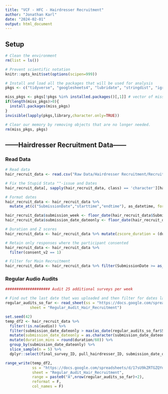 ```yaml
---
title: "VCF - HFC - Hairdresser Recruitment"
author: "Jonathan Karl"
date: "2024-02-01"
output: html_document
---
```


## Setup

```r

# Clean the environment
rm(list = ls())

# Prevent scientific notation
knitr::opts_knit$set(options(scipen=999))

# Install and load all the packages that will be used for analysis
pkgs <- c("tidyverse", "googlesheets4", "lubridate", "stringdist", "igraph")

miss_pkgs <- pkgs[!pkgs %in% installed.packages()[,1]] # vector of missing packages
if(length(miss_pkgs)>0){
  install.packages(miss_pkgs)
}
invisible(lapply(pkgs,library,character.only=TRUE))

# Clear our memory by removing objects that are no longer needed.
rm(miss_pkgs, pkgs)
```

## ------Hairdresser Recruitment Data------

### Read Data

```r

# Read data
hair_recruit_data <- read.csv("Raw Data/Hairdresser Recruitment/Recruitment Script - Hairdressers V2_WIDE.csv")

# Fix the Stupid Stata ""-issue and Dates
hair_recruit_data[, sapply(hair_recruit_data, class) == 'character'][hair_recruit_data[, sapply(hair_recruit_data, class) == 'character'] == ""] <- NA

# Format dates
hair_recruit_data <- hair_recruit_data %>% 
  mutate_at(c("SubmissionDate","starttime","endtime"), as_datetime, format = "%d.%m.%Y %H:%M:%S")

hair_recruit_data$submission_week <- floor_date(hair_recruit_data$SubmissionDate, "weeks", week_start = 1)
hair_recruit_data$submission_date_dateonly <- floor_date(hair_recruit_data$SubmissionDate, "day")

# Duration and Z scores
hair_recruit_data <- hair_recruit_data %>% mutate(zscore_duration = (duration - mean(duration))/sd(duration))

# Retain only responses where the participant consented
hair_recruit_data <- hair_recruit_data %>% 
  filter(consent_v2 == 1)

# Filter for Main Recruitment
hair_recruit_data <- hair_recruit_data %>% filter(SubmissionDate >= as_datetime("2024-01-25 00:00:00"))

```

### Regular Audio Audits

```r
#################### Audit 25 additional surveys per week

# Find out the last date that was uploaded and then filter for dates larger than that.
regular_audits_so_far <- read_sheet(ss = "https://docs.google.com/spreadsheets/d/17sU9kZRTGZQYdCAqtMqpXN6dd7NU-KQ4MHW5tOQDbfM/edit#gid=0",
           sheet = "Regular_Audit_Hair_Recruitment")

set.seed(42)
temp_df2 <- hair_recruit_data %>%
  filter(!is.na(audio)) %>% 
  filter(submission_date_dateonly > max(as_date(regular_audits_so_far$SubmissionDate) + day(1))) %>% 
  mutate(submission_date_dateonly = as.character(submission_date_dateonly)) %>%
  mutate(duration_mins = round(duration/60)) %>% 
  group_by(submission_date_dateonly) %>% 
  slice_sample(n = 5) %>% 
  dplyr::select(final_survey_ID, pull_hairdresser_ID, submission_date_dateonly, duration_mins, en_name, county_name_work, B1_name, audio) # Could add filter for IDs in manul audits

range_write(temp_df2, 
            ss = "https://docs.google.com/spreadsheets/d/17sU9kZRTGZQYdCAqtMqpXN6dd7NU-KQ4MHW5tOQDbfM/edit#gid=0",
            sheet = "Regular_Audit_Hair_Recruitment",
            range = paste0("A",nrow(regular_audits_so_far)+2),
            reformat = F,
            col_names = F)
```

